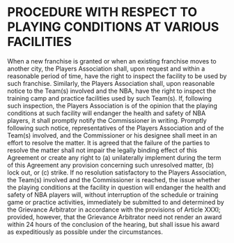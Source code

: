 # PROCEDURE WITH RESPECT TO PLAYING CONDITIONS AT VARIOUS FACILITIES
\chaptermark{PROCEDURE WITH RESPECT \ldots}

When a new franchise is granted or when an existing franchise moves to another city, the Players Association shall, upon request and within a reasonable period of time, have the right to inspect the facility to be used by such franchise. Similarly, the Players Association shall, upon reasonable notice to the Team(s) involved and the NBA, have the right to inspect the training camp and practice facilities used by such Team(s). If, following such inspection, the Players Association is of the opinion that the playing conditions at such facility will endanger the health and safety of NBA players, it shall promptly notify the Commissioner in writing. Promptly following such notice, representatives of the Players Association and of the Team(s) involved, and the Commissioner or his designee shall meet in an effort to resolve the matter. It is agreed that the failure of the parties to resolve the matter shall not impair the legally binding effect of this Agreement or create any right to (a) unilaterally implement during the term of this Agreement any provision concerning such unresolved matter, (b) lock out, or (c) strike. If no resolution satisfactory to the Players Association, the Team(s) involved and the Commissioner is reached, the issue whether the playing conditions at the facility in question will endanger the health and safety of NBA players will, without interruption of the schedule or training game or practice activities, immediately be submitted to and determined by the Grievance Arbitrator in accordance with the provisions of Article XXXI; provided, however, that the Grievance Arbitrator need not render an award within 24 hours of the conclusion of the hearing, but shall issue his award as expeditiously as possible under the circumstances.